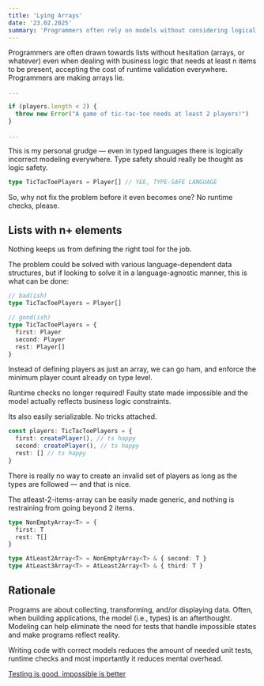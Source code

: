 ```yaml
---
title: 'Lying Arrays'
date: '23.02.2025'
summary: 'Programmers often rely on models without considering logical constraints. This post explores how enforcing minimum list sizes at the type level eliminates faulty states — because type safety should mean logic safety.'
---
```


Programmers are often drawn towards lists without hesitation (arrays, or whatever) even when dealing with business logic that needs at least n items to be present, accepting the cost of runtime validation everywhere. Programmers are making arrays lie.

```ts
...

if (players.length < 2) {
  throw new Error("A game of tic-tac-toe needs at least 2 players!")
}

...
```

This is my personal grudge — even in typed languages there is logically incorrect modeling everywhere. Type safety should really be thought as logic safety.

```ts
type TicTacToePlayers = Player[] // YEE, TYPE-SAFE LANGUAGE
```

So, why not fix the problem before it even becomes one? No runtime checks, please.

## Lists with n+ elements

Nothing keeps us from defining the right tool for the job.

The problem could be solved with various language-dependent data structures, but if looking to solve it in a language-agnostic manner, this is what can be done:

```ts
// bad(ish)
type TicTacToePlayers = Player[]

// good(ish)
type TicTacToePlayers = {
  first: Player
  second: Player
  rest: Player[]
}
```

Instead of defining players as just an array, we can go ham, and enforce the minimum player count already on type level.

Runtime checks no longer required! Faulty state made impossible and the model actually reflects business logic constraints.

Its also easily serializable. No tricks attached.

```ts
const players: TicTacToePlayers = {
  first: createPlayer(), // ts happy
  second: createPlayer(), // ts happy
  rest: [] // ts happy
}
```

There is really no way to create an invalid set of players as long as the types are followed — and that is nice.

The atleast-2-items-array can be easily made generic, and nothing is restraining from going beyond 2 items.

```ts
type NonEmptyArray<T> = {
  first: T
  rest: T[]
}

type AtLeast2Array<T> = NonEmptyArray<T> & { second: T }
type AtLeast3Array<T> = AtLeast2Array<T> & { third: T }
```

## Rationale

Programs are about collecting, transforming, and/or displaying data. Often, when building applications, the model (i.e., types) is an afterthought. Modeling can help eliminate the need for tests that handle impossible states and make programs reflect reality.

Writing code with correct models reduces the amount of needed unit tests, runtime checks and most importantly it reduces mental overhead.

[Testing is good, impossible is better](https://www.youtube.com/watch?v=IcgmSRJHu_8)
